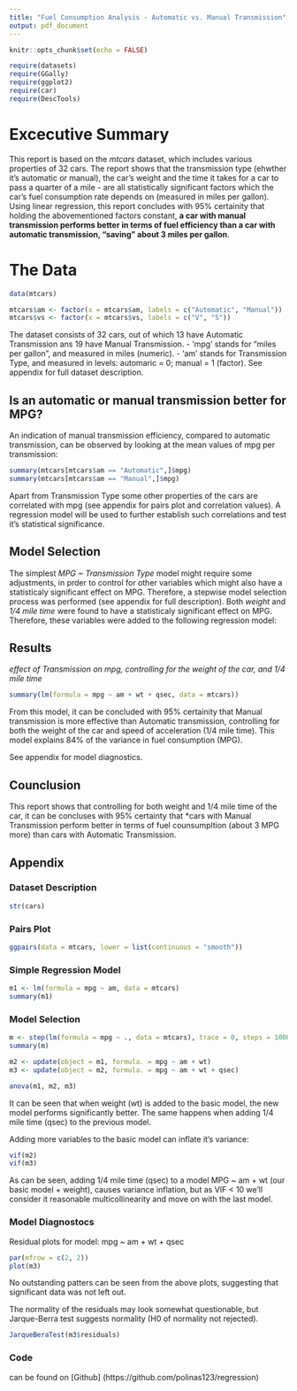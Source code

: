 ```yaml
---
title: "Fuel Consumption Analysis - Automatic vs. Manual Transmission"
output: pdf_document
---
```


```r
knitr::opts_chunk$set(echo = FALSE)

require(datasets)
require(GGally)
require(ggplot2)
require(car)
require(DescTools)
```

# Excecutive Summary

This report is based on the *mtcars* dataset, which includes various properties of 32 cars. The report shows that the transmission type (ehwther it's automatic or manual), the car's weight and the time it takes for a car to pass a quarter of a mile - are all statistically significant factors which the car's fuel consumption rate depends on (measured in miles per gallon). Using linear regression, this report concludes with 95% certainity that holding the abovementioned factors constant, **a car with manual transmission performs better in terms of fuel efficiency than a car with automatic transmission, "saving" about 3 miles per gallon**.

# The Data

```r
data(mtcars)
```

```r
mtcars$am <- factor(x = mtcars$am, labels = c("Automatic", "Manual"))
mtcars$vs <- factor(x = mtcars$vs, labels = c("V", "S"))
```

The dataset consists of 32 cars, out of which 13 have Automatic Transmission ans 19 have Manual Transmission. 
- 'mpg' stands for "miles per gallon", and measured in miles (numeric).
- 'am' stands for Transmission Type, and measured in levels: automaric = 0; manual = 1 (factor). See appendix for full dataset description.

## Is an automatic or manual transmission better for MPG?

An indication of manual transmission efficiency, compared to automatic transmission, can be observed by looking at the mean values of mpg per transmission:

```r
summary(mtcars[mtcars$am == "Automatic",]$mpg)
summary(mtcars[mtcars$am == "Manual",]$mpg)
```

Apart from Transmission Type some other properties of the cars are correlated with mpg (see appendix for pairs plot and correlation values). A regression model will be used to further establish such correlations and test it's statistical significance. 

## Model Selection

The simplest *MPG ~ Transmission Type* model might require some adjustments, in prder to control for other variables which might also have a statisticaly significant effect on MPG. Therefore, a stepwise model selection process was performed (see appendix for full description). Both *weight* and *1/4 mile time* were found to have a statisticaly significant effect on MPG. Therefore, these variables were added to the following regression model:

## Results

*effect of Transmission on mpg, controlling for the weight of the car, and 1/4 mile time*
```r
summary(lm(formula = mpg ~ am + wt + qsec, data = mtcars))
```
From this model, it can be concluded with 95% certainity that Manual transmission is more effective than Automatic transmission, controlling for both the weight of the car and speed of acceleration (1/4 mile time). This model explains 84% of the variance in fuel consumption (MPG).

See appendix for model diagnostics.

## Counclusion

This report shows that controlling for both weight and 1/4 mile time of the car, it can be concluses with 95% certainty that *cars with Manual Transmission perform better in terms of fuel counsumpltion (about 3 MPG more) than cars with Automatic Transmission.

## Appendix

### Dataset Description

```r
str(cars)
```

### Pairs Plot

```r
ggpairs(data = mtcars, lower = list(continuous = "smooth"))
```

### Simple Regression Model

```r
m1 <- lm(formula = mpg ~ am, data = mtcars)
summary(m1)
```

### Model Selection 

```r
m <- step(lm(formula = mpg ~ ., data = mtcars), trace = 0, steps = 1000)
summary(m)
```

```r
m2 <- update(object = m1, formula. = mpg ~ am + wt)
m3 <- update(object = m2, formula. = mpg ~ am + wt + qsec)

anova(m1, m2, m3)
```

It can be seen that when weight (wt) is added to the basic model, the new model performs significantly better. The same happens when adding 1/4 mile time (qsec) to the previous model.

Adding more variables to the basic model can inflate it's variance:
```r
vif(m2)
vif(m3)
```

As can be seen, adding 1/4 mile time (qsec) to a model MPG ~ am + wt (our basic model + weight), causes variance inflation, but as VIF < 10 we'll consider it reasonable multicollinearity and move on with the last model.


### Model Diagnostocs

Residual plots for model: mpg ~ am + wt + qsec

```r
par(mfrow = c(2, 2))
plot(m3)
```
No outstanding patters can be seen from the above plots, suggesting that significant data was not left out. 

The normality of the residuals may look somewhat questionable, but Jarque-Berra test suggests normality (H0 of normality not rejected).

```r
JarqueBeraTest(m3$residuals)
```

### Code
can be found on [Github] (https://github.com/polinas123/regression)
